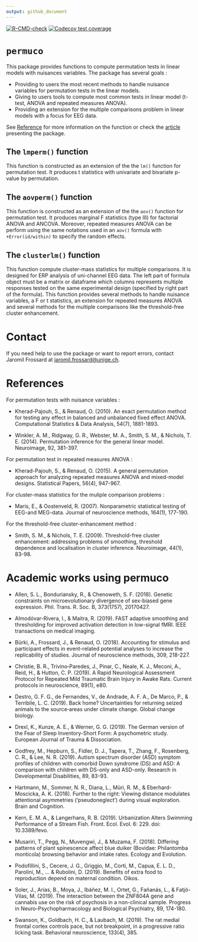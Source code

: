 ```yaml
---
output: github_document
---
```



<!-- badges: start -->
[![R-CMD-check](https://github.com/jaromilfrossard/permuco/workflows/R-CMD-check/badge.svg/)](https://github.com/jaromilfrossard/permuco/actions/)
[![Codecov test coverage](https://codecov.io/gh/jaromilfrossard/permuco/branch/master/graph/badge.svg/)](https://codecov.io/gh/jaromilfrossard/permuco?branch=master/)
<!-- badges: end -->


# `permuco`

This package provides functions to compute permutation tests in linear models with nuisances variables. The package has several goals :

* Providing to users the most recent methods to handle nuisance variables for permutation tests in the linear models.
* Giving to users tools to compute most common tests in linear model (t-test, ANOVA and repeated measures ANOVA).
* Providing an extension for the multiple comparisons problem in linear models with a focus for EEG data.

See [Reference](https://jaromilfrossard.github.io/permuco/reference/) for more information on the function or check the [article](https://raw.githubusercontent.com/jaromilfrossard/permuco/master/vignettes/permuco_tutorial.pdf) presenting the package.


## The `lmperm()` function
This function is constructed as an extension of the the `lm()` function for permutation test. It produces t statistics with univariate and bivariate p-value by permutation.

## The `aovperm()` function
This function is constructed as an extension of the the `aov()` function for permutation test. It produces marginal F statistics (type III) for factorial ANOVA and ANCOVA. Moreover, repeated measures ANOVA can be perform using the same notations used in an `aov()` formula with `+Error(id/within)` to specify the random effects.

## The `clusterlm()` function
This function compute cluster-mass statistics for multiple comparisons. It is designed for ERP analysis of uni-channel EEG data. The left part of formula object must be a matrix or dataframe which columns represents multiple responses tested on the same experimental design (specified by right part of the formula). This function provides several methods to handle nuisance variables, a F or t statistics, an extension for repeated measures ANOVA and several methods for the multiple comparisons like the threshold-free cluster enhancement. 

# Contact
If you need help to use the package or want to report errors, contact Jaromil Frossard at <jaromil.frossard@unige.ch>.


# References
For permutation tests with nuisance variables :

* Kherad-Pajouh, S., & Renaud, O. (2010). An exact permutation method for testing any effect in balanced and unbalanced fixed effect ANOVA. Computational Statistics & Data Analysis, 54(7), 1881-1893.

* Winkler, A. M., Ridgway, G. R., Webster, M. A., Smith, S. M., & Nichols, T. E. (2014). Permutation inference for the general linear model. Neuroimage, 92, 381-397.

For permutation test in repeated measures ANOVA :

* Kherad-Pajouh, S., & Renaud, O. (2015). A general permutation approach for analyzing repeated measures ANOVA and mixed-model designs. Statistical Papers, 56(4), 947-967.

For cluster-mass statistics for the muliple comparison problems :

* Maris, E., & Oostenveld, R. (2007). Nonparametric statistical testing of EEG-and MEG-data. Journal of neuroscience methods, 164(1), 177-190.

For the threshold-free cluster-enhancement method :

* Smith, S. M., & Nichols, T. E. (2009). Threshold-free cluster enhancement: addressing problems of smoothing, threshold dependence and localisation in cluster inference. Neuroimage, 44(1), 83-98.

# Academic works using permuco

* Allen, S. L., Bonduriansky, R., & Chenoweth, S. F. (2018). Genetic constraints on microevolutionary divergence of sex-biased gene expression. Phil. Trans. R. Soc. B, 373(1757), 20170427.

* Almodóvar-Rivera, I., & Maitra, R. (2019). FAST adaptive smoothing and thresholding for improved activation detection in low-signal fMRI. IEEE transactions on medical imaging.

* Bürki, A., Frossard, J., & Renaud, O. (2018). Accounting for stimulus and participant effects in event-related potential analyses to increase the replicability of studies. Journal of neuroscience methods, 309, 218-227.

* Christie, B. R., Trivino‐Paredes, J., Pinar, C., Neale, K. J., Meconi, A., Reid, H., & Hutton, C. P. (2019). A Rapid Neurological Assessment Protocol for Repeated Mild Traumatic Brain Injury in Awake Rats. Current protocols in neuroscience, 89(1), e80.

* Destro, G. F. G., de Fernandes, V., de Andrade, A. F. A., De Marco, P., & Terribile, L. C. (2019). Back home? Uncertainties for returning seized animals to the source‐areas under climate change. Global change biology.

* Drexl, K., Kunze, A. E., & Werner, G. G. (2019). The German version of the Fear of Sleep Inventory-Short Form: A psychometric study. European Journal of Trauma & Dissociation.

* Godfrey, M., Hepburn, S., Fidler, D. J., Tapera, T., Zhang, F., Rosenberg, C. R., & Lee, N. R. (2019). Autism spectrum disorder (ASD) symptom profiles of children with comorbid Down syndrome (DS) and ASD: A comparison with children with DS-only and ASD-only. Research in Developmental Disabilities, 89, 83-93.

* Hartmann, M., Sommer, N. R., Diana, L., Müri, R. M., & Eberhard-Moscicka, A. K. (2018). Further to the right: Viewing distance modulates attentional asymmetries (‘pseudoneglect’) during visual exploration. Brain and Cognition.

* Kern, E. M. A., & Langerhans, R. B. (2019). Urbanization Alters Swimming Performance of a Stream Fish. Front. Ecol. Evol. 6: 229. doi: 10.3389/fevo.

* Musariri, T., Pegg, N., Muvengwi, J., & Muzama, F. (2018). Differing patterns of plant spinescence affect blue duiker (Bovidae: Philantomba monticola) browsing behavior and intake rates. Ecology and Evolution.

* Podofillini, S., Cecere, J. G., Griggio, M., Corti, M., Capua, E. L. D., Parolini, M., ... & Rubolini, D. (2019). Benefits of extra food to reproduction depend on maternal condition. Oikos.

* Soler, J., Arias, B., Moya, J., Ibáñez, M. I., Ortet, G., Fañanás, L., & Fatjó-Vilas, M. (2019). The interaction between the ZNF804A gene and cannabis use on the risk of psychosis in a non-clinical sample. Progress in Neuro-Psychopharmacology and Biological Psychiatry, 89, 174-180.

* Swanson, K., Goldbach, H. C., & Laubach, M. (2019). The rat medial frontal cortex controls pace, but not breakpoint, in a progressive ratio licking task. Behavioral neuroscience, 133(4), 385.
